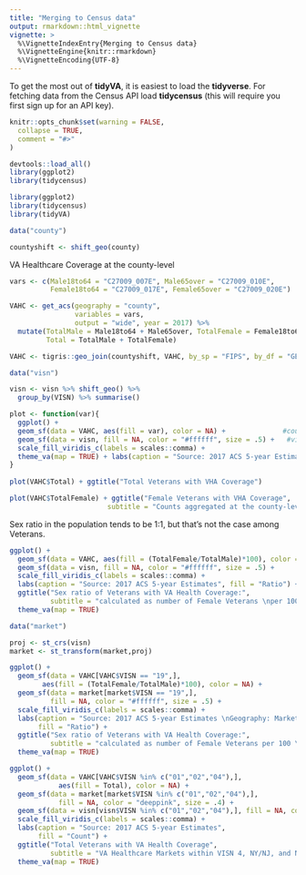 ```yaml
---
title: "Merging to Census data"
output: rmarkdown::html_vignette
vignette: >
  %\VignetteIndexEntry{Merging to Census data}
  %\VignetteEngine{knitr::rmarkdown}
  %\VignetteEncoding{UTF-8}
---
```


To get the most out of __tidyVA__, it is easiest to load the __tidyverse__.  For fetching data from the Census API load __tidycensus__ (this will require you first sign up for an API key).

```r
knitr::opts_chunk$set(warning = FALSE,
  collapse = TRUE,
  comment = "#>"
)

devtools::load_all()
library(ggplot2)
library(tidycensus)
```


```r
library(ggplot2)
library(tidycensus)
library(tidyVA)

data("county")

countyshift <- shift_geo(county)
```


VA Healthcare Coverage at the county-level

```r

vars <- c(Male18to64 = "C27009_007E", Male65over = "C27009_010E",
          Female18to64 = "C27009_017E", Female65over = "C27009_020E")

VAHC <- get_acs(geography = "county",
                variables = vars,
                output = "wide", year = 2017) %>%
  mutate(TotalMale = Male18to64 + Male65over, TotalFemale = Female18to64 + Female65over,
         Total = TotalMale + TotalFemale)

VAHC <- tigris::geo_join(countyshift, VAHC, by_sp = "FIPS", by_df = "GEOID")

data("visn")

visn <- visn %>% shift_geo() %>% 
  group_by(VISN) %>% summarise()

```



```r
plot <- function(var){
  ggplot() +
  geom_sf(data = VAHC, aes(fill = var), color = NA) +              #county layer
  geom_sf(data = visn, fill = NA, color = "#ffffff", size = .5) +   #visn layer                 
  scale_fill_viridis_c(labels = scales::comma) +
  theme_va(map = TRUE) + labs(caption = "Source: 2017 ACS 5-year Estimates", fill = "Count")
}
    
plot(VAHC$Total) + ggtitle("Total Veterans with VHA Coverage")

```



```r

plot(VAHC$TotalFemale) + ggtitle("Female Veterans with VHA Coverage", 
                        subtitle = "Counts aggregated at the county-level")

```


Sex ratio in the population tends to be 1:1, but that's not the case among Veterans.  

```r

ggplot() +
  geom_sf(data = VAHC, aes(fill = (TotalFemale/TotalMale)*100), color = NA) +       
  geom_sf(data = visn, fill = NA, color = "#ffffff", size = .5) +                  
  scale_fill_viridis_c(labels = scales::comma) + 
  labs(caption = "Source: 2017 ACS 5-year Estimates", fill = "Ratio") +
  ggtitle("Sex ratio of Veterans with VA Health Coverage:",
          subtitle = "calculated as number of Female Veterans \nper 100 Male Veterans") +
  theme_va(map = TRUE)

```


```r
data("market")

proj <- st_crs(visn)
market <- st_transform(market,proj)

ggplot() +
  geom_sf(data = VAHC[VAHC$VISN == "19",],
        aes(fill = (TotalFemale/TotalMale)*100), color = NA) +
  geom_sf(data = market[market$VISN == "19",], 
          fill = NA, color = "#ffffff", size = .5) +
  scale_fill_viridis_c(labels = scales::comma) +
  labs(caption = "Source: 2017 ACS 5-year Estimates \nGeography: Markets in VISN 19", 
       fill = "Ratio") + 
  ggtitle("Sex ratio of Veterans with VA Health Coverage:",
          subtitle = "calculated as number of Female Veterans per 100 \nMale Veterans at the county-level") +
  theme_va(map = TRUE) 

```

```r

ggplot() +
  geom_sf(data = VAHC[VAHC$VISN %in% c("01","02","04"),],
            aes(fill = Total), color = NA) +
  geom_sf(data = market[market$VISN %in% c("01","02","04"),], 
            fill = NA, color = "deeppink", size = .4) +
  geom_sf(data = visn[visn$VISN %in% c("01","02","04"),], fill = NA, color = "#ffffff", size = 1.2) +
  scale_fill_viridis_c(labels = scales::comma) +
  labs(caption = "Source: 2017 ACS 5-year Estimates", 
       fill = "Count") + 
  ggtitle("Total Veterans with VA Health Coverage", 
          subtitle = "VA Healthcare Markets within VISN 4, NY/NJ, and New England Networks") +
  theme_va(map = TRUE)

```


